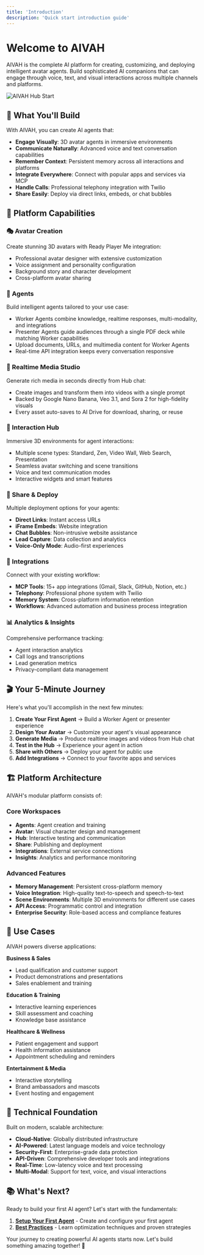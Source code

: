 ```yaml
---
title: 'Introduction'
description: 'Quick start introduction guide'
---
```


# Welcome to AIVAH

AIVAH is the complete AI platform for creating, customizing, and deploying intelligent avatar agents. Build sophisticated AI companions that can engage through voice, text, and visual interactions across multiple channels and platforms.

![AIVAH Hub Start](/AivahHubStart.png)

## 🎯 What You'll Build

With AIVAH, you can create AI agents that:

- **Engage Visually**: 3D avatar agents in immersive environments
- **Communicate Naturally**: Advanced voice and text conversation capabilities
- **Remember Context**: Persistent memory across all interactions and platforms
- **Integrate Everywhere**: Connect with popular apps and services via MCP
- **Handle Calls**: Professional telephony integration with Twilio
- **Share Easily**: Deploy via direct links, embeds, or chat bubbles

## 🚀 Platform Capabilities

### 🎭 Avatar Creation
Create stunning 3D avatars with Ready Player Me integration:
- Professional avatar designer with extensive customization
- Voice assignment and personality configuration
- Background story and character development
- Cross-platform avatar sharing

### 🧠 Agents
Build intelligent agents tailored to your use case:
- Worker Agents combine knowledge, realtime responses, multi-modality, and integrations
- Presenter Agents guide audiences through a single PDF deck while matching Worker capabilities
- Upload documents, URLs, and multimedia content for Worker Agents
- Real-time API integration keeps every conversation responsive

### 🎥 Realtime Media Studio
Generate rich media in seconds directly from Hub chat:
- Create images and transform them into videos with a single prompt
- Backed by Google Nano Banana, Veo 3.1, and Sora 2 for high-fidelity visuals
- Every asset auto-saves to AI Drive for download, sharing, or reuse

### 🌟 Interaction Hub
Immersive 3D environments for agent interactions:
- Multiple scene types: Standard, Zen, Video Wall, Web Search, Presentation
- Seamless avatar switching and scene transitions
- Voice and text communication modes
- Interactive widgets and smart features

### 📡 Share & Deploy
Multiple deployment options for your agents:
- **Direct Links**: Instant access URLs
- **iFrame Embeds**: Website integration
- **Chat Bubbles**: Non-intrusive website assistance
- **Lead Capture**: Data collection and analytics
- **Voice-Only Mode**: Audio-first experiences

### 🔗 Integrations
Connect with your existing workflow:
- **MCP Tools**: 15+ app integrations (Gmail, Slack, GitHub, Notion, etc.)
- **Telephony**: Professional phone system with Twilio
- **Memory System**: Cross-platform information retention
- **Workflows**: Advanced automation and business process integration

### 📊 Analytics & Insights
Comprehensive performance tracking:
- Agent interaction analytics
- Call logs and transcriptions
- Lead generation metrics
- Privacy-compliant data management

## 🎬 Your 5-Minute Journey

Here's what you'll accomplish in the next few minutes:

1. **Create Your First Agent** → Build a Worker Agent or presenter experience
2. **Design Your Avatar** → Customize your agent's visual appearance
3. **Generate Media** → Produce realtime images and videos from Hub chat
4. **Test in the Hub** → Experience your agent in action
5. **Share with Others** → Deploy your agent for public use
6. **Add Integrations** → Connect to your favorite apps and services

## 🏗️ Platform Architecture

AIVAH's modular platform consists of:

### Core Workspaces
- **Agents**: Agent creation and training
- **Avatar**: Visual character design and management
- **Hub**: Interactive testing and communication
- **Share**: Publishing and deployment
- **Integrations**: External service connections
- **Insights**: Analytics and performance monitoring

### Advanced Features
- **Memory Management**: Persistent cross-platform memory
- **Voice Integration**: High-quality text-to-speech and speech-to-text
- **Scene Environments**: Multiple 3D environments for different use cases
- **API Access**: Programmatic control and integration
- **Enterprise Security**: Role-based access and compliance features

## 🎯 Use Cases

AIVAH powers diverse applications:

**Business & Sales**
- Lead qualification and customer support
- Product demonstrations and presentations
- Sales enablement and training

**Education & Training**
- Interactive learning experiences
- Skill assessment and coaching
- Knowledge base assistance

**Healthcare & Wellness**
- Patient engagement and support
- Health information assistance
- Appointment scheduling and reminders

**Entertainment & Media**
- Interactive storytelling
- Brand ambassadors and mascots
- Event hosting and engagement

## 🔧 Technical Foundation

Built on modern, scalable architecture:
- **Cloud-Native**: Globally distributed infrastructure
- **AI-Powered**: Latest language models and voice technology
- **Security-First**: Enterprise-grade data protection
- **API-Driven**: Comprehensive developer tools and integrations
- **Real-Time**: Low-latency voice and text processing
- **Multi-Modal**: Support for text, voice, and visual interactions

## 📚 What's Next?

Ready to build your first AI agent? Let's start with the fundamentals:

1. **[Setup Your First Agent](./setup-your-first-agent)** - Create and configure your first agent
2. **[Best Practices](./best-practice)** - Learn optimization techniques and proven strategies

Your journey to creating powerful AI agents starts now. Let's build something amazing together! 🚀
